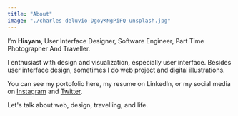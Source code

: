 ```yaml
---
title: "About"
image: "./charles-deluvio-DgoyKNgPiFQ-unsplash.jpg"
---
```


  I’m <b>Hisyam</b>, User Interface Designer, Software Engineer, Part Time Photographer And Traveller.
  
  I enthusiast with design and visualization, especially user interface. Besides user interface design, sometimes I do web project and digital illustrations.
  
  You can see my portofolio here, my resume on LinkedIn, or my social media on <a href="https://instagram.com/hisyamk_" target="_blank" rel="nofollow noopener noreferrer" aria-label="External Link"><Underlining color={Theme.colors.tertiary} hoverColor={Theme.colors.secondary}>Instagram</Underlining></a> and <a href="https://twitter.com/hisyamk_" target="_blank" rel="nofollow noopener noreferrer" aria-label="External Link"><Underlining color={Theme.colors.tertiary} hoverColor={Theme.colors.secondary}>Twitter</Underlining></a>.
  
  Let's talk about web, design, travelling, and life.
